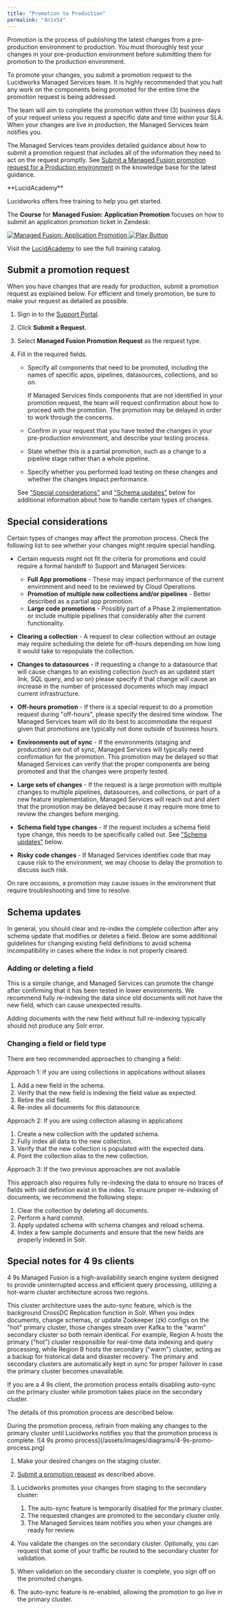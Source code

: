 ```yaml
---
title: "Promotion to Production"
permalink: "4n1x54"
---
```


Promotion is the process of publishing the latest changes from a pre-production environment to production.
You must thoroughly test your changes in your pre-production environment before submitting them for promotion to the production environment.

To promote your changes, you submit a promotion request to the Lucidworks Managed Services team.
It is highly recommended that you halt any work on the components being promoted for the entire time the promotion request is being addressed.

The team will aim to complete the promotion within three (3) business days of your request unless you request a specific date and time within your SLA.
When your changes are live in production, the Managed Services team notifies you.

The Managed Services team provides detailed guidance about how to submit a promotion request that includes all of the information they need to act on the request promptly.
See [Submit a Managed Fusion promotion request for a Production environment](https://support.lucidworks.com/hc/en-us/articles/360052984674-Submit-a-Managed-Fusion-promotion-request-for-a-Production-environment) in the knowledge base for the latest guidance.

<Note>
**LucidAcademy**

Lucidworks offers free training to help you get started.

The **Course** for **Managed Fusion: Application Promotion** focuses on how to submit an application promotion ticket in Zendesk:

<Frame>
  <a href="https://academy.lucidworks.com/managed-fusion-application-promotion" target="_blank">
    <div class="note-image-wrapper">
      <img noZoom src="/assets/images/training-covers/mf-app-promotion.jpg" alt="Managed Fusion: Application Promotion" class="note-image" />
      <img noZoom src="/images/play-btn.svg" alt="Play Button" class="note-image-overlay" />
    </div>
  </a>
</Frame>


Visit the [LucidAcademy](https://academy.lucidworks.com) to see the full training catalog.

</Note>

## Submit a promotion request

When you have changes that are ready for production, submit a promotion request as explained below.
For efficient and timely promotion, be sure to make your request as detailed as possible.

1. Sign in to the [Support Portal](https://support.lucidworks.com/).
2. Click **Submit a Request**.
3. Select **Managed Fusion Promotion Request** as the request type.
4. Fill in the required fields.

   * Specify all components that need to be promoted, including the names of specific apps, pipelines, datasources, collections, and so on.

     <Note>
     If Managed Services finds components that are not identified in your promotion request, the team will request confirmation about how to proceed with the promotion.
     The promotion may be delayed in order to work through the concerns.
     </Note>
   * Confirm in your request that you have tested the changes in your pre-production environment, and describe your testing process.
   * State whether this is a partial promotion, such as a change to a pipeline stage rather than a whole pipeline.
   * Specify whether you performed load testing on these changes and whether the changes impact performance.

   See ["Special considerations"](#special-considerations) and ["Schema updates"](#schema-updates) below for additional information about how to handle certain types of changes.

## Special considerations

Certain types of changes may affect the promotion process.
Check the following list to see whether your changes might require special handling.

* Certain requests might not fit the criteria for promotions and could require a formal handoff to Support and Managed Services:

  + **Full App promotions** - These may impact performance of the current environment and need to be reviewed by Cloud Operations.
  + **Promotion of multiple new collections and/or pipelines** - Better described as a partial app promotion.
  + **Large code promotions** - Possibly part of a Phase 2 implementation or include multiple pipelines that considerably alter the current functionality.
* **Clearing a collection** - A request to clear collection without an outage may require scheduling the delete for off-hours depending on how long it would take to repopulate the collection.
* **Changes to datasources** - If requesting a change to a datasource that will cause changes to an existing collection (such as an updated start link, SQL query, and so on) please specify if that change will cause an increase in the number of processed documents which may impact current infrastructure.
* **Off-hours promotion** - If there is a special request to do a promotion request during "off-hours", please specify the desired time window. The Managed Services team will do its best to accommodate the request given that promotions are typically not done outside of business hours.
* **Environments out of sync** - If the environments (staging and production) are out of sync, Managed Services will typically need confirmation for the promotion. This promotion may be delayed so that Managed Services can verify that the proper components are being promoted and that the changes were properly tested.
* **Large sets of changes** - If the request is a large promotion with multiple changes to multiple pipelines, datasources, and collections, or part of a new feature implementation, Managed Services will reach out and alert that the promotion may be delayed because it may require more time to review the changes before merging.
* **Schema field type changes** - If the request includes a schema field type change, this needs to be specifically called out. See ["Schema updates"](#schema-updates) below.
* **Risky code changes** - If Managed Services identifies code that may cause risk to the environment, we may choose to delay the promotion to discuss such risk.

<Note>
On rare occasions, a promotion may cause issues in the environment that require troubleshooting and time to resolve.
</Note>

## Schema updates

In general, you should clear and re-index the complete collection after any schema update that modifies or deletes a field.
Below are some additional guidelines for changing existing field definitions to avoid schema incompatibility in cases where the index is not properly cleared.

### Adding or deleting a field

This is a simple change, and Managed Services can promote the change after confirming that it has been tested in lower environments.
We recommend fully re-indexing the data since old documents will not have the new field, which can cause unexpected results.

Adding documents with the new field without full re-indexing typically should not produce any Solr error.

### Changing a field or field type

There are two recommended approaches to changing a field:

Approach 1: If you are using collections in applications without aliases

1. Add a new field in the schema.
2. Verify that the new field is indexing the field value as expected.
3. Retire the old field.
4. Re-index all documents for this datasource.

Approach 2: If you are using collection aliasing in applications

1. Create a new collection with the updated schema.
2. Fully index all data to the new collection.
3. Verify that the new collection is populated with the expected data.
4. Point the collection alias to the new collection.

Approach 3: If the two previous approaches are not available

This approach also requires fully re-indexing the data to ensure no traces of fields with old definition exist in the index.
To ensure proper re-indexing of documents, we recommend the following steps:

1. Clear the collection by deleting all documents.
2. Perform a hard commit.
3. Apply updated schema with schema changes and reload schema.
4. Index a few sample documents and ensure that the new fields are properly indexed in Solr.

## Special notes for 4 9s clients

4 9s Managed Fusion is a high-availability search engine system designed to provide uninterrupted access and efficient query processing, utilizing a hot-warm cluster architecture across two regions.

This cluster architecture uses the auto-sync feature, which is the background CrossDC Replication function in Solr. When you index documents, change schemas, or update Zookeeper (zk) configs on the "hot" primary cluster, those changes stream over Kafka to the "warm" secondary cluster so both remain identical. For example, Region A hosts the primary ("hot") cluster responsible for real-time data indexing and query processing, while Region B hosts the secondary ("warm") cluster, acting as a backup for historical data and disaster recovery. The primary and secondary clusters are automatically kept in sync for proper failover in case the primary cluster becomes unavailable.

If you are a 4 9s client, the promotion process entails disabling auto-sync on the primary cluster while promotion takes place on the secondary cluster.

The details of this promotion process are described below.

<Danger>
During the promotion process, refrain from making any changes to the primary cluster until Lucidworks notifies you that the promotion process is complete.
</Danger>

<Frame>![4 9s promo process](/assets/images/diagrams/4-9s-promo-process.png)</Frame>

1. Make your desired changes on the staging cluster.
2. [Submit a promotion request](#submit-a-promotion-request) as described above.
3. Lucidworks promotes your changes from staging to the secondary cluster:

   1. The auto-sync feature is temporarily disabled for the primary cluster.
   2. The requested changes are promoted to the secondary cluster only.
   3. The Managed Services team notifies you when your changes are ready for review.
4. You validate the changes on the secondary cluster.
   Optionally, you can request that some of your traffic be routed to the secondary cluster for validation.
5. When validation on the secondary cluster is complete, you sign off on the promoted changes.
6. The auto-sync feature is re-enabled, allowing the promotion to go live in the primary cluster.
